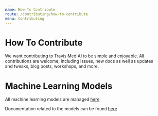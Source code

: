 ```yaml
---
name: How To Contribute
route: /contributing/how-to-contribute
menu: Contributing
---
```


# How To Contribute

We want contributing to Travis Med AI to be simple and enjoyable.
All contributions are welcome, including issues, new docs as well as updates and tweaks, blog posts, workshops, and more.

# Machine Learning Models

All machine learning models are managed [here](https://github.com/Travis-Med-AI/med-ai-models)

Documentation related to the models can be found [here](https://travis-med-ai.github.io/med-ai-models/)